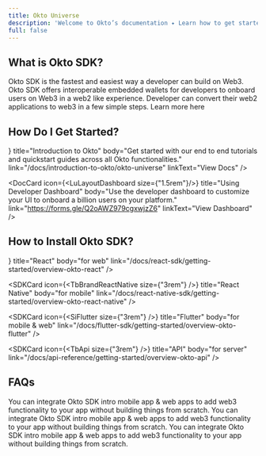 ```yaml
---
title: Okto Universe
description: 'Welcome to Okto’s documentation ✦ Learn how to get started with Okto SDK in your project. Then, explore Okto’s main concepts and discover additional resources to help you grow and maintain your Okto app.'
full: false
---
```



## What is Okto SDK?

Okto SDK is the fastest and easiest way a developer can build on Web3. Okto SDK offers interoperable embedded wallets for developers to onboard users on Web3 in a web2 like experience. Developer can convert their web2 applications to web3 in a few simple steps. Learn more here

## How Do I Get Started?

<div style={{ display: 'flex', gap: '20px' }}>
  <DocCard 
      icon={<IoDocumentOutline size={"1.5rem"}/>}
      title="Introduction to Okto" 
      body="Get started with our end to end tutorials and quickstart guides across all Okto functionalities." 
      link="/docs/introduction-to-okto/okto-universe"
      linkText="View Docs"
  />

  <DocCard 
      icon={<LuLayoutDashboard size={"1.5rem"}/>}
      title="Using Developer Dashboard" 
      body="Use the developer dashboard to customize your UI to onboard a billion users on your platform." 
      link="https://forms.gle/Q2oAWZ979cgxwjzZ6"
      linkText="View Dashboard"
  />
</div>

## How to Install Okto SDK?

<div className="grid grid-cols-2 gap-6">
  <SDKCard 
      icon={<FaReact size={"3rem"} />}
      title="React"
      body="for web"
      link="/docs/react-sdk/getting-started/overview-okto-react"
  />

  <SDKCard 
      icon={<TbBrandReactNative size={"3rem"} />}
      title="React Native"
      body="for mobile"
      link="/docs/react-native-sdk/getting-started/overview-okto-react-native"
  />

  <SDKCard 
      icon={<SiFlutter size={"3rem"} />}
      title="Flutter"
      body="for mobile & web"
      link="/docs/flutter-sdk/getting-started/overview-okto-flutter"
  />

  <SDKCard 
      icon={<TbApi size={"3rem"} />}
      title="API"
      body="for server"
      link="/docs/api-reference/getting-started/overview-okto-api"
  />
</div>

## FAQs

<Accordions>
<Accordion title="Why Okto?">
 You can integrate Okto SDK intro mobile app & web apps to add web3 functionality to your app without building things from scratch.
</Accordion>

<Accordion title="How to customise UI?">
  You can integrate Okto SDK intro mobile app & web apps to add web3 functionality to your app without building things from scratch.
</Accordion>

<Accordion title="What can I build with Okto?">
  You can integrate Okto SDK intro mobile app & web apps to add web3 functionality to your app without building things from scratch.
</Accordion>
</Accordions>
